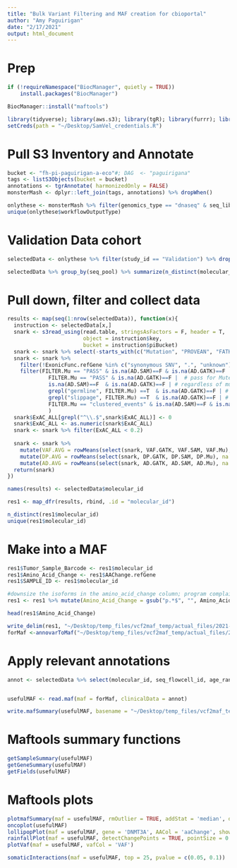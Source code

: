 ```yaml
---
title: "Bulk Variant Filtering and MAF creation for cbioportal"
author: "Amy Paguirigan"
date: "2/17/2021"
output: html_document
---
```

# Prep
```r
if (!requireNamespace("BiocManager", quietly = TRUE))
    install.packages("BiocManager")

BiocManager::install("maftools")
```

```r
library(tidyverse); library(aws.s3); library(tgR); library(furrr); library(maftools)
setCreds(path = "~/Desktop/SamVel_credentials.R")
```

# Pull S3 Inventory and Annotate
```r
bucket <- "fh-pi-paguirigan-a-eco"#; DAG  <- "paguirigana"
tags <- listS3Objects(bucket = bucket)
annotations <- tgrAnnotate( harmonizedOnly = FALSE)
monsterMash <- dplyr::left_join(tags, annotations) %>% dropWhen()

onlythese <- monsterMash %>% filter(genomics_type == "dnaseq" & seq_libtype == "one" & workflowName == "ITH_HALO_CARD" & workflowOutputType == "consensusVariants"  ) %>% dropWhen()
unique(onlythese$workflowOutputType)
```

# Validation Data cohort
```r
selectedData <- onlythese %>% filter(study_id == "Validation") %>% dropWhen()

selectedData %>% group_by(seq_pool) %>% summarize(n_distinct(molecular_id))
```

# Pull down, filter and collect data
```r
results <- map(seq(1:nrow(selectedData)), function(x){
  instruction <- selectedData[x,]
  snark <- s3read_using(read.table, stringsAsFactors = F, header = T, 
                        object = instruction$key, 
                        bucket = instruction$piBucket)
  snark <- snark %>% select(-starts_with(c("Mutation", "PROVEAN", "FATHMM", "Meta", "M.CAP", "MutPred", "fathmm", "Eigen", "integrated", "GERP", "phylo", "phast", "SIFT", "LRT", "SiPhy", "GenoCanyon", "GTex")))
  snark <- snark %>% 
    filter(!ExonicFunc.refGene %in% c("synonymous SNV", ".", "unknown")) %>%
    filter(FILTER.Mu == "PASS" & is.na(AD.SAM)==F & is.na(AD.GATK)==F |  # all three callers
             FILTER.Mu == "PASS" & is.na(AD.GATK)==F |  # pass for Mutect, and called by GATK too - NPM1 falls here
             is.na(AD.SAM)==F  & is.na(AD.GATK)==F | # regardless of mutect, if called by both others
             grepl("germline", FILTER.Mu) ==T  & is.na(AD.GATK)==F | # GATK, and germline, any samtools
             grepl("slippage", FILTER.Mu) ==T  & is.na(AD.GATK)==F | # GATK, and contains slippage filter for Mutect, any samtools
             FILTER.Mu == "clustered_events" & is.na(AD.SAM)==F & is.na(AD.GATK)==F # Mutect clustered events, and both other callers
             ) 
  snark$ExAC_ALL[grepl("^\\.$",snark$ExAC_ALL)] <- 0
  snark$ExAC_ALL <- as.numeric(snark$ExAC_ALL)
  snark <- snark %>% filter(ExAC_ALL < 0.2) 
  
  snark <- snark %>% 
    mutate(VAF.AVG = rowMeans(select(snark, VAF.GATK, VAF.SAM, VAF.Mu), na.rm = T)) %>% 
    mutate(DP.AVG = rowMeans(select(snark, DP.GATK, DP.SAM, DP.Mu), na.rm = T)) %>% 
    mutate(AD.AVG = rowMeans(select(snark, AD.GATK, AD.SAM, AD.Mu), na.rm = T))
  return(snark)
}) 

names(results) <- selectedData$molecular_id

res1 <- map_dfr(results, rbind, .id = "molecular_id")

n_distinct(res1$molecular_id)
unique(res1$molecular_id)
```

# Make into a MAF
```r
res1$Tumor_Sample_Barcode <- res1$molecular_id
res1$Amino_Acid_Change <- res1$AAChange.refGene
res1$SAMPLE_ID <- res1$molecular_id

#downsize the isoforms in the amino_acid_change column; program complains about an unexpected 'p' character
res1 <- res1 %>% mutate(Amino_Acid_Change = gsub("p.*$", "", Amino_Acid_Change))

head(res1$Amino_Acid_Change)

write_delim(res1, "~/Desktop/temp_files/vcf2maf_temp/actual_files/2021-02-17-mafattempt.txt", delim = "\t")
forMaf <-annovarToMaf("~/Desktop/temp_files/vcf2maf_temp/actual_files/2021-02-17-mafattempt.txt", Center = "NA", refBuild = "hg38")

```

# Apply relevant annotations
```r
annot <- selectedData %>% select(molecular_id, seq_flowcell_id, age_range, tissue_type, seq_pool, study_id, biospecimen_id) %>% rename("Tumor_Sample_Barcode" = "molecular_id")


usefulMAF <- read.maf(maf = forMaf, clinicalData = annot)

write.mafSummary(usefulMAF, basename = "~/Desktop/temp_files/vcf2maf_temp/actual_files/2021-02-17-validationData") #this writes out the maf, the summaries, and all other metadata files
```


# Maftools summary functions
```r
getSampleSummary(usefulMAF)
getGeneSummary(usefulMAF)
getFields(usefulMAF)

```

# Maftools plots
```r
plotmafSummary(maf = usefulMAF, rmOutlier = TRUE, addStat = 'median', dashboard = TRUE, titvRaw = FALSE)
oncoplot(usefulMAF)
lollipopPlot(maf = usefulMAF, gene = 'DNMT3A', AACol = 'aaChange', showMutationRate = TRUE)
rainfallPlot(maf = usefulMAF, detectChangePoints = TRUE, pointSize = 0.4)
plotVaf(maf = usefulMAF, vafCol = 'VAF')
```




```r
somaticInteractions(maf = usefulMAF, top = 25, pvalue = c(0.05, 0.1))
```

